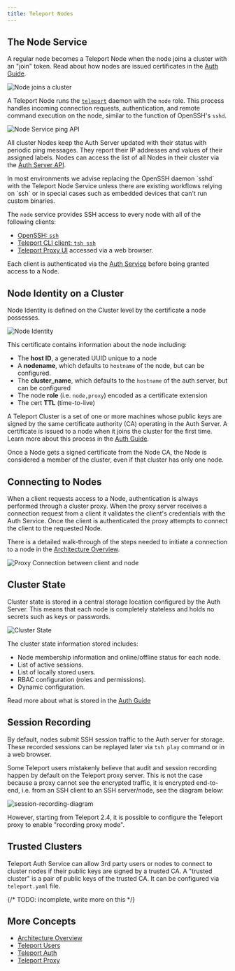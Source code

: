 ```yaml
---
title: Teleport Nodes
---
```


## The Node Service

A regular node becomes a Teleport Node when the node joins a cluster with an
"join" token. Read about how nodes are issued certificates in the
[Auth Guide](teleport-auth.mdx#issuing-node-certificates).

![Node joins a cluster](../../img/node_join.svg)

A Teleport Node runs the [`teleport`](../cli-docs.mdx#teleport) daemon with the
`node` role. This process handles incoming connection requests, authentication,
and remote command execution on the node, similar to the function of OpenSSH's
`sshd`.

![Node Service ping API](../../img/node_service_api.svg)

All cluster Nodes keep the Auth Server updated with their status with periodic
ping messages. They report their IP addresses and values of their assigned
labels. Nodes can access the list of all Nodes in their cluster via the
[Auth Server API](teleport-auth.mdx#auth-api).

<Admonition type="tip" title="Tip">
In most environments we advise replacing the OpenSSH daemon `sshd`
with the Teleport Node Service unless there are existing workflows relying
on `ssh` or in special cases such as embedded devices that can't run
custom binaries.
</Admonition>

The `node` service provides SSH access to every node with all of the following clients:

* [OpenSSH: `ssh`](../admin-guide.mdx#using-teleport-with-openssh)
* [Teleport CLI client: `tsh ssh`](../cli-docs.mdx#tsh-ssh)
* [Teleport Proxy UI](teleport-proxy.mdx#web-to-ssh-proxy) accessed via a web browser.

Each client is authenticated via the [Auth Service](teleport-auth.mdx#authentication-in-teleport) before being granted access to a Node.

## Node Identity on a Cluster

Node Identity is defined on the Cluster level by the certificate a node possesses.

![Node Identity](../../img/node_identity.svg)

This certificate contains information about the node including:

* The **host ID**, a generated UUID unique to a node
* A **nodename**, which defaults to `hostname` of the node, but can be configured.
* The **cluster_name**, which defaults to the `hostname` of the auth server, but can be configured
* The node **role** (i.e. `node,proxy`) encoded as a certificate extension
* The cert **TTL** (time-to-live)

A Teleport Cluster is a set of one or more machines whose public keys are signed
by the same certificate authority (CA) operating in the Auth Server. A
certificate is issued to a node when it joins the cluster for the first time.
Learn more about this process in the [Auth
Guide](teleport-auth.mdx#authentication-in-teleport).

<Admonition type="warning" title="Single-Node Clusters are Clusters">
Once a Node gets a signed certificate from the Node CA, the Node is considered a member of the cluster, even if that cluster has only one node.
</Admonition>

## Connecting to Nodes

When a client requests access to a Node, authentication is always performed
through a cluster proxy. When the proxy server receives a connection request
from a client it validates the client's credentials with the Auth Service. Once
the client is authenticated the proxy attempts to connect the client to the
requested Node.

There is a detailed walk-through of the steps needed to initiate a connection to
a node in the [Architecture Overview](teleport-architecture-overview.mdx).

![Proxy Connection between client and node](../../img/proxy_client_connect.svg)

## Cluster State

Cluster state is stored in a central storage location configured by the Auth
Server. This means that each node is completely stateless and holds no secrets
such as keys or passwords.

![Cluster State](../../img/cluster_state.svg)

The cluster state information stored includes:

* Node membership information and online/offline status for each node.
* List of active sessions.
* List of locally stored users.
* RBAC configuration (roles and permissions).
* Dynamic configuration.

Read more about what is stored in the [Auth Guide](teleport-auth.mdx#auth-state)

## Session Recording

By default, nodes submit SSH session traffic to the Auth server
for storage. These recorded sessions can be replayed later via `tsh play`
command or in a web browser.

Some Teleport users mistakenly believe that audit and session recording happen
by default on the Teleport proxy server. This is not the case because a proxy
cannot see the encrypted traffic, it is encrypted end-to-end, i.e. from an SSH
client to an SSH server/node, see the diagram below:

![session-recording-diagram](../../img/session-recording.svg)

However, starting from Teleport 2.4, it is possible to configure the
Teleport proxy to enable "recording proxy mode".

## Trusted Clusters

Teleport Auth Service can allow 3rd party users or nodes to connect to cluster
nodes if their public keys are signed by a trusted CA. A "trusted cluster" is a
pair of public keys of the trusted CA. It can be configured via `teleport.yaml`
file.

{/* TODO: incomplete, write more on this */}

## More Concepts

* [Architecture Overview](teleport-architecture-overview.mdx)
* [Teleport Users](teleport-users.mdx)
* [Teleport Auth](teleport-auth.mdx)
* [Teleport Proxy](teleport-proxy.mdx)
